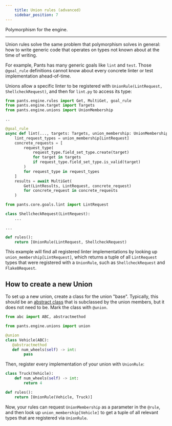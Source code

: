 ```yaml
---
    title: Union rules (advanced)
    sidebar_position: 7
---
```


Polymorphism for the engine.

---

Union rules solve the same problem that polymorphism solves in general: how to write generic code that operates on types not known about at the time of writing.

For example, Pants has many generic goals like `lint` and `test`. Those `@goal_rule` definitions cannot know about every concrete linter or test implementation ahead-of-time.

Unions allow a specific linter to be registered with `UnionRule(LintRequest, ShellcheckRequest)`, and then for `lint.py` to access its type:

```python tab={"label":"pants/core/goals/lint.py"}
from pants.engine.rules import Get, MultiGet, goal_rule
from pants.engine.target import Targets
from pants.engine.unions import UnionMembership

..

@goal_rule
async def lint(..., targets: Targets, union_membership: UnionMembership) -> Lint:
    lint_request_types = union_membership[LintRequest]
    concrete_requests = [
        request_type(
            request_type.field_set_type.create(target)
            for target in targets
            if request_type.field_set_type.is_valid(target)
        )
        for request_type in request_types
    ]
    results = await MultiGet(
        Get(LintResults, LintRequest, concrete_request)
        for concrete_request in concrete_requests
    )
```

```python tab={"label":"pants-plugins/bash/shellcheck.py"}
from pants.core.goals.lint import LintRequest

class ShellcheckRequest(LintRequest):
    ...

...

def rules():
    return [UnionRule(LintRequest, ShellcheckRequest)
```

This example will find all registered linter implementations by looking up `union_membership[LintRequest]`, which returns a tuple of all `LintRequest` types that were registered with a `UnionRule`, such as `ShellcheckRequest` and `Flake8Request`.

## How to create a new Union

To set up a new union, create a class for the union "base". Typically, this should be an [abstract class](https://docs.python.org/3/library/abc.html) that is subclassed by the union members, but it does not need to be. Mark the class with `@union`.

```python
from abc import ABC, abstractmethod

from pants.engine.unions import union

@union
class Vehicle(ABC):
   @abstractmethod
   def num_wheels(self) -> int:
        pass
```

Then, register every implementation of your union with `UnionRule`:

```python
class Truck(Vehicle):
    def num_wheels(self) -> int:
        return 4

def rules():
    return [UnionRule(Vehicle, Truck)]
```

Now, your rules can request `UnionMembership` as a parameter in the `@rule`, and then look up `union_membership[Vehicle]` to get a tuple of all relevant types that are registered via `UnionRule`.

